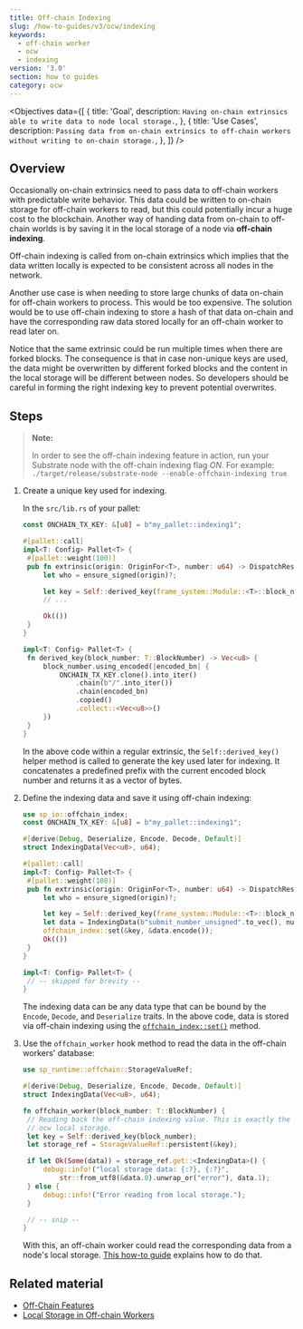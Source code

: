 ```yaml
---
title: Off-chain Indexing
slug: /how-to-guides/v3/ocw/indexing
keywords:
  - off-chain worker
  - ocw
  - indexing
version: '3.0'
section: how to guides
category: ocw
---
```


<Objectives
  data={[
    {
      title: 'Goal',
      description: `Having on-chain extrinsics able to write data to node local storage.`,
    },
    {
      title: 'Use Cases',
      description: `Passing data from on-chain extrinsics to off-chain workers without writing to on-chain storage.`,
    },
  ]}
/>

## Overview

Occasionally on-chain extrinsics need to pass data to off-chain workers with predictable write behavior.
This data could be written to on-chain storage for off-chain workers to read, but this could potentially incur a huge cost to the blockchain.
Another way of handing data from on-chain to off-chain worlds is by saving it in the local storage of a node via **off-chain indexing**.

Off-chain indexing is called from on-chain extrinsics which implies that the data written locally is expected to be consistent across all nodes in the network.

Another use case is when needing to store large chunks of data on-chain for off-chain workers to process.
This would be too expensive.
The solution would be to use off-chain indexing to store a hash of that data on-chain and have the corresponding raw data stored locally for an off-chain worker to read later on.

Notice that the same extrinsic could be run multiple times when there are forked blocks.
The consequence is that in case non-unique keys are used, the data might be overwritten by different forked blocks and the content in the local storage will be different between nodes.
So developers should be careful in forming the right indexing key to prevent potential overwrites.

## Steps

> **Note:**
>
> In order to see the off-chain indexing feature in action, run your Substrate node with the off-chain indexing flag _ON_.
> For example: `./target/release/substrate-node --enable-offchain-indexing true`

1. Create a unique key used for indexing.

   In the `src/lib.rs` of your pallet:

   ```rust
   const ONCHAIN_TX_KEY: &[u8] = b"my_pallet::indexing1";

   #[pallet::call]
   impl<T: Config> Pallet<T> {
   	#[pallet::weight(100)]
   	pub fn extrinsic(origin: OriginFor<T>, number: u64) -> DispatchResult {
   		let who = ensure_signed(origin)?;

   		let key = Self::derived_key(frame_system::Module::<T>::block_number());
   		// ...

   		Ok(())
   	}
   }

   impl<T: Config> Pallet<T> {
   	fn derived_key(block_number: T::BlockNumber) -> Vec<u8> {
   		block_number.using_encoded(|encoded_bn| {
   			ONCHAIN_TX_KEY.clone().into_iter()
   				.chain(b"/".into_iter())
   				.chain(encoded_bn)
   				.copied()
   				.collect::<Vec<u8>>()
   		})
   	}
   }
   ```

   In the above code within a regular extrinsic, the `Self::derived_key()` helper method is called to generate the key used later for indexing.
   It concatenates a predefined prefix with the current encoded block number and returns it as a vector of bytes.

1. Define the indexing data and save it using off-chain indexing:

   ```rust
   use sp_io::offchain_index;
   const ONCHAIN_TX_KEY: &[u8] = b"my_pallet::indexing1";

   #[derive(Debug, Deserialize, Encode, Decode, Default)]
   struct IndexingData(Vec<u8>, u64);

   #[pallet::call]
   impl<T: Config> Pallet<T> {
   	#[pallet::weight(100)]
   	pub fn extrinsic(origin: OriginFor<T>, number: u64) -> DispatchResult {
   		let who = ensure_signed(origin)?;

   		let key = Self::derived_key(frame_system::Module::<T>::block_number());
   		let data = IndexingData(b"submit_number_unsigned".to_vec(), number);
   		offchain_index::set(&key, &data.encode());
   		Ok(())
   	}
   }

   impl<T: Config> Pallet<T> {
   	// -- skipped for brevity --
   }
   ```

   The indexing data can be any data type that can be bound by the `Encode`, `Decode`, and `Deserialize` traits.
   In the above code, data is stored via off-chain indexing using the [`offchain_index::set()`](https://paritytech.github.io/substrate/latest/sp_io/offchain_index/fn.set.html) method.

1. Use the `offchain_worker` hook method to read the data in the off-chain workers' database:

   ```rust
   use sp_runtime::offchain::StorageValueRef;

   #[derive(Debug, Deserialize, Encode, Decode, Default)]
   struct IndexingData(Vec<u8>, u64);

   fn offchain_worker(block_number: T::BlockNumber) {
   	// Reading back the off-chain indexing value. This is exactly the same as reading from
   	// ocw local storage.
   	let key = Self::derived_key(block_number);
   	let storage_ref = StorageValueRef::persistent(&key);

   	if let Ok(Some(data)) = storage_ref.get::<IndexingData>() {
   		debug::info!("local storage data: {:?}, {:?}",
   			str::from_utf8(&data.0).unwrap_or("error"), data.1);
   	} else {
   		debug::info!("Error reading from local storage.");
   	}

   	// -- snip --
   }
   ```

   With this, an off-chain worker could read the corresponding data from a node's local storage.
   [This how-to guide](/how-to-guides/v3/ocw/local-storage/) explains how to do that.

## Related material

- [Off-Chain Features](/v3/concepts/off-chain-features/)
- [Local Storage in Off-chain Workers](/how-to-guides/v3/ocw/local-storage/)
